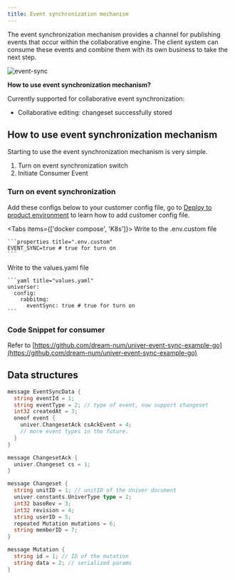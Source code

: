 ```yaml
---
title: Event synchronization mechanism
---
```


The event synchronization mechanism provides a channel for publishing events that occur within the collaborative engine. The client system can consume these events and combine them with its own business to take the next step.

![event-sync](./event-sync/event-sync.png)

**How to use event synchronization mechanism?**

Currently supported for collaborative event synchronization:

- Collaborative editing: changeset successfully stored

## How to use event synchronization mechanism

Starting to use the event synchronization mechanism is very simple.

1. Turn on event synchronization switch
2. Initiate Consumer Event

### Turn on event synchronization

Add these configs below to your customer config file, go to [Deploy to product environment](/en-US/guides/pro/deploy) to learn how to add customer config file.

<Tabs items={['docker compose', 'K8s']}>
  <Tab label="docker compose">
    Write to the .env.custom file

    ```properties title=".env.custom"
    EVENT_SYNC=true # true for turn on
    ```
  </Tab>
  <Tab label="K8s">
    Write to the values.yaml file

    ```yaml title="values.yaml"
    universer:
      config:
        rabbitmq:
          eventSync: true # true for turn on
    ```
  </Tab>
</Tabs>

### Code Snippet for consumer

Refer to [https://github.com/dream-num/univer-event-sync-example-go](https://github.com/dream-num/univer-event-sync-example-go)

## Data structures

```go
message EventSyncData {
  string eventId = 1;
  string eventType = 2; // type of event, now support changeset
  int32 createdAt = 3;
  oneof event {
    univer.ChangesetAck csAckEvent = 4;
    // more event types in the future.
  }
}

message ChangesetAck {
  univer.Changeset cs = 1;
}

message Changeset {
  string unitID = 1; // unitID of the Univer document
  univer.constants.UniverType type = 2;
  int32 baseRev = 3;
  int32 revision = 4;
  string userID = 5;
  repeated Mutation mutations = 6;
  string memberID = 7;
}

message Mutation {
  string id = 1; // ID of the mutation
  string data = 2; // serialized params
}
```

